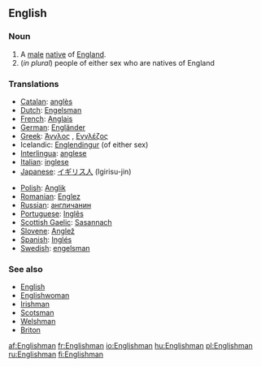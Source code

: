 ==English==

===Noun===
{{en-noun|Englishmen}}

# A [[male]] [[native]] of [[England]].
#(''in plural'') people of either sex who are natives of England

===Translations===
{{top}}
*[[Catalan]]: [[anglès]] {{m}}
*[[Dutch]]: [[Engelsman]] {{m}}
*[[French]]: [[Anglais]] {{m}}
*[[German]]: [[Engländer]] {{m}}
*[[Greek]]: [[Άγγλος]] {{m}}, [[Εγγλέζος]] {{m}}
*Icelandic: [[Englendingur]] {{m}} (of either sex)
*[[Interlingua]]: [[anglese]]
*[[Italian]]: [[inglese]] {{m}}
*[[Japanese]]: [[イギリス人]] (Igirisu-jin)
{{mid}}
*[[Polish]]: [[Anglik]] {{m}}
*[[Romanian]]: [[Englez]] {{m}}
*[[Russian]]: [[англичанин]] {{m}}
*[[Portuguese]]: [[Inglês]] {{m}}
*[[Scottish Gaelic]]: [[Sasannach]] {{m}}
*[[Slovene]]: [[Anglež]] {{m}}
*[[Spanish]]: [[Inglés]] {{m}}
*[[Swedish]]: [[engelsman]] {{m}}
{{bottom}}

===See also===
*[[English]]
*[[Englishwoman]]
*[[Irishman]]
*[[Scotsman]]
*[[Welshman]]
*[[Briton]]

[[af:Englishman]]
[[fr:Englishman]]
[[io:Englishman]]
[[hu:Englishman]]
[[pl:Englishman]]
[[ru:Englishman]]
[[fi:Englishman]]